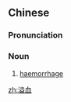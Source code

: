 ==Chinese==
{{zh-forms}}

===Pronunciation===
{{zh-pron
|m=yì血
|c=jat6 hyut3
|mn=qz:iak-hiat/xm,zz:ek-hiat
|cat=n
}}

===Noun===
{{zh-noun}}

# {{lb|zh|medicine}} [[haemorrhage]]

[[zh:溢血]]